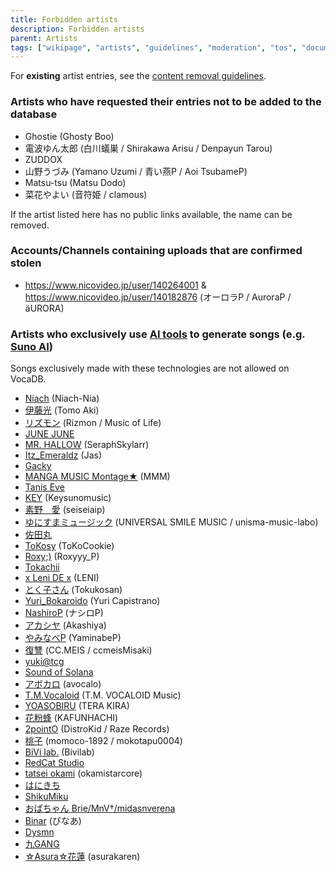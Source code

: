 ---
title: Forbidden artists
description: Forbidden artists
parent: Artists
tags: ["wikipage", "artists", "guidelines", "moderation", "tos", "documentation", "vocadb"]
---

For **existing** artist entries, see the [content removal guidelines](/docs/other-guidelines/content-removal-guidelines).

### Artists who have requested their entries not to be added to the database

* Ghostie (Ghosty Boo)
* 電波ゆん太郎 (白川蟻巣 / Shirakawa Arisu / Denpayun Tarou)
* ZUDDOX
* 山野うづみ (Yamano Uzumi / 青い燕P / Aoi TsubameP)
* Matsu-tsu (Matsu Dodo)
* 菜花やよい (音符姫 / clamous)

If the artist listed here has no public links available, the name can be removed.

### Accounts/Channels containing uploads that are confirmed stolen

* https://www.nicovideo.jp/user/140264001 & https://www.nicovideo.jp/user/140182876 (オーロラP / AuroraP / äURORA)

### Artists who exclusively use [AI tools](https://vocadb.net/T/10766/ai-generated-music) to generate songs (e.g. [Suno AI](https://vocadb.net/T/10648/suno))

Songs exclusively made with these technologies are not allowed on VocaDB.
* [Niach](https://www.youtube.com/@Niach-music-) (Niach-Nia)
* [伊藤光](https://vocadb.net/Ar/147506) (Tomo Aki)
* [リズモン](https://www.youtube.com/@Rizmon888) (Rizmon / Music of Life)
* [JUNE JUNE](https://www.youtube.com/@JJJUNEJUNE)
* [MR. HALLOW](https://www.youtube.com/@SeraphSkylarr) (SeraphSkylarr)
* [Itz_Emeraldz](https://www.youtube.com/channel/UC9zHHY0qpUL4bTrhzOV5W4w) (Jas)
* [Gacky](https://www.youtube.com/channel/UC28M5s4KsL9KIsrQPmZaSXw)
* [MANGA MUSIC Montage★](https://www.youtube.com/@MMM_9482) (MMM)
* [Tanis Eve](https://www.youtube.com/@tanis-eve)
* [KEY](https://www.youtube.com/@Keysunomusic) (Keysunomusic)
* [素野　愛](https://www.youtube.com/@seiseiaip) (seiseiaip)
* [ゆにすまミュージック](https://www.youtube.com/channel/UCxGJfzoPyHc0L2ldvaDTlJA) (UNIVERSAL SMILE MUSIC / unisma-music-labo)
* [佐田丸](https://www.youtube.com/@%E4%BD%90%E7%94%B0%E4%B8%B8-l7b)
* [ToKosy](https://www.youtube.com/@ToKoCookie) (ToKoCookie)
* [Roxy;)](https://www.youtube.com/@Roxyyy_P) (Roxyyy_P)
* [Tokachii](https://www.youtube.com/@Tokachiiai594)
* [x Leni DE x](https://www.youtube.com/@xlenidex) (LENI)
* [とく子さん](https://www.nicovideo.jp/user/60793657) (Tokukosan)
* [Yuri_Bokaroido](https://www.youtube.com/channel/UCf2ZBKPt9wUyJQb3neLUeTA) (Yuri Capistrano)
* [NashiroP](https://www.youtube.com/channel/UCIXOIqkjG94H3PvxndT8DAw) (ナシロP)
* [アカシヤ](https://www.nicovideo.jp/user/137770063) (Akashiya)
* [やみなべP](https://www.youtube.com/channel/UCq5KC5nVBc3iSvzQCd80imQ) (YaminabeP)
* [復讐](https://www.youtube.com/channel/UCVdNRLGW6hg7JU98VETzesA) (CC.MEIS / ccmeisMisaki)
* [yuki@tcg](https://www.youtube.com/channel/UCGOylIoU7gQy12Z-a3T9Y-Q)
* [Sound of Solana](https://www.youtube.com/@SoundofSolana)
* [アボカロ](https://www.youtube.com/@avocaloid) (avocalo)
* [T.M.Vocaloid](https://www.nicovideo.jp/user/132865157) (T.M. VOCALOID Music)
* [YOASOBIRU](https://www.nicovideo.jp/user/136612973) (TERA KIRA)
* [花粉蜂](https://www.youtube.com/channel/UCzTkiuMD6dtQILK0GeHgO6w) (KAFUNHACHI)
* [2pointO](https://www.youtube.com/channel/UC6C71W10VeDKhRPUgfc1u1w) (DistroKid / Raze Records)
* [桃子](https://www.nicovideo.jp/user/139170408) (momoco-1892 / mokotapu0004)
* [BiVi lab.](https://www.youtube.com/@Bivilab) (Bivilab)
* [RedCat Studio](https://www.youtube.com/@RedCat_Studio)
* [tatsei okami](https://www.youtube.com/@okamistarcore) (okamistarcore)
* [はにきち](https://www.nicovideo.jp/user/44498428)
* [ShikuMiku](https://www.youtube.com/@realShikuMiku)
* [おばちゃん Brie/MnV†/midasnverena](https://www.youtube.com/@midasnverena)
* [Binar](https://www.nicovideo.jp/user/140094453) (びなあ)
* [Dysmn](https://www.youtube.com/@Dysmn)
* [九GANG](https://www.youtube.com/channel/UCyxG4J8jQYJYdpfGPwIi7IQ)
* [☆Asura☆花蓮](https://www.nicovideo.jp/user/41773876) (asurakaren)